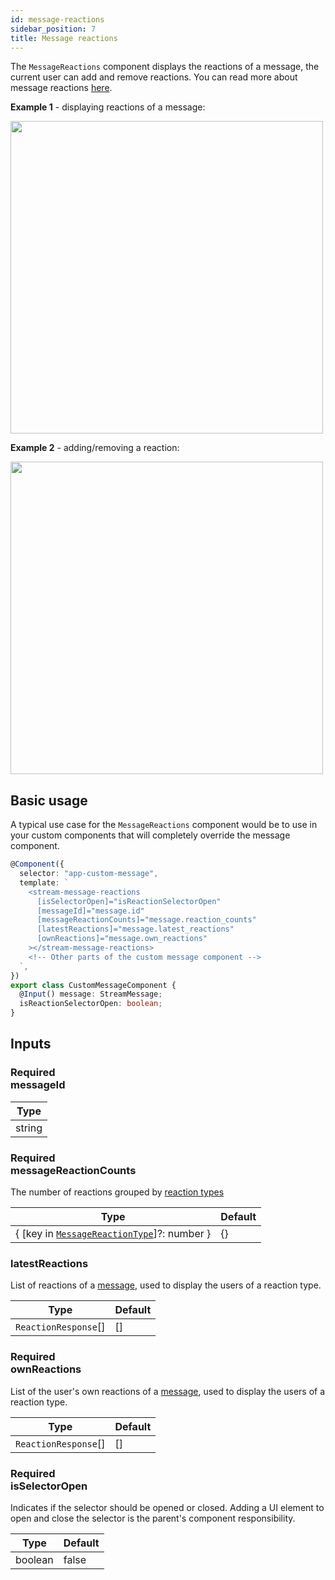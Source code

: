 ```yaml
---
id: message-reactions
sidebar_position: 7
title: Message reactions
---
```



The `MessageReactions` component displays the reactions of a message, the current user can add and remove reactions. You can read more about message reactions [here](https://getstream.io/chat/docs/javascript/send_reaction/?language=javascript).

**Example 1** - displaying reactions of a message:

<img src={MessageReactionsScreenshot} width="500" />

**Example 2** - adding/removing a reaction:

<img src={MessageReactionsSelectorScreenshot} width="500" />

## Basic usage

A typical use case for the `MessageReactions` component would be to use in your custom components that will completely override the message component.

```typescript
@Component({
  selector: "app-custom-message",
  template: `
    <stream-message-reactions
      [isSelectorOpen]="isReactionSelectorOpen"
      [messageId]="message.id"
      [messageReactionCounts]="message.reaction_counts"
      [latestReactions]="message.latest_reactions"
      [ownReactions]="message.own_reactions"
    ></stream-message-reactions>
    <!-- Other parts of the custom message component -->
  `,
})
export class CustomMessageComponent {
  @Input() message: StreamMessage;
  isReactionSelectorOpen: boolean;
}
```

## Inputs

### <div class="label required basic">Required</div> messageId

| Type   |
| ------ |
| string |

### <div class="label required basic">Required</div> messageReactionCounts

The number of reactions grouped by [reaction types](<(https://github.com/GetStream/stream-chat-angular/tree/master/projects/stream-chat-angular/src/lib/message-reactions/message-reactions.component.ts)>)

| Type                                                                                                                                                                                                  | Default |
| ----------------------------------------------------------------------------------------------------------------------------------------------------------------------------------------------------- | ------- |
| { [key in [`MessageReactionType`](<(https://github.com/GetStream/stream-chat-angular/tree/master/projects/stream-chat-angular/src/lib/message-reactions/message-reactions.component.ts)>)]?: number } | {}      |

### latestReactions

List of reactions of a [message](../types/stream-message.mdx), used to display the users of a reaction type.

| Type                 | Default |
| -------------------- | ------- |
| `ReactionResponse`[] | []      |

### <div class="label required basic">Required</div> ownReactions

List of the user's own reactions of a [message](../types/stream-message.mdx), used to display the users of a reaction type.

| Type                 | Default |
| -------------------- | ------- |
| `ReactionResponse`[] | []      |

### <div class="label required basic">Required</div> isSelectorOpen

Indicates if the selector should be opened or closed. Adding a UI element to open and close the selector is the parent's component responsibility.

| Type    | Default |
| ------- | ------- |
| boolean | false   |
